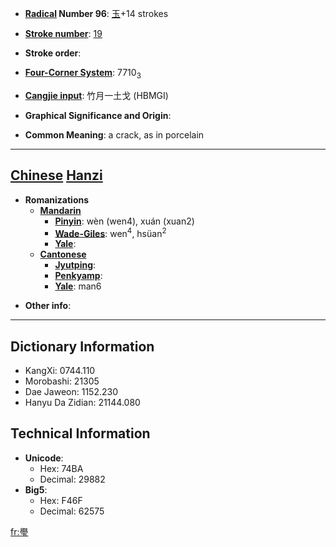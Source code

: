 * '''[[Wiktionary:Chinese radical index| Radical]] Number 96''': [[Wiktionary:Chinese radical index 玉|玉]]+14 strokes

* '''[[Wiktionary:Chinese total strokes index|Stroke number]]''': [[Wiktionary:Chinese total strokes index 19|19]]

* '''Stroke order''': 

* '''[[Wiktionary:Chinese four corner index|Four-Corner System]]''': 7710<sub>3</sub>

* '''[[Wiktionary:Chinese Cangjie index|Cangjie input]]''': 竹月一土戈 (HBMGI)

* '''Graphical Significance and Origin''': 

* '''Common Meaning''': a crack, as in porcelain

----

== [[Chinese]] [[Hanzi]] ==

* '''Romanizations'''
** '''[[Mandarin]]'''
*** '''[[Pinyin]]''': wèn (wen4), xuán (xuan2)
*** '''[[Wade-Giles]]''': wen<sup>4</sup>, hsüan<sup>2</sup>
*** '''[[Yale]]''': 
** '''[[Cantonese]]'''
*** '''[[Jyutping]]''':
*** '''[[Penkyamp]]''': 
*** '''[[Yale]]''': man6

* '''Other info''': 

----

== Dictionary Information ==

* KangXi: 0744.110
* Morobashi: 21305
* Dae Jaweon: 1152.230
* Hanyu Da Zidian: 21144.080

== Technical Information ==

* '''Unicode''':
** Hex: 74BA
** Decimal: 29882
* '''Big5''':
** Hex: F46F
** Decimal: 62575

[[fr:璺]]